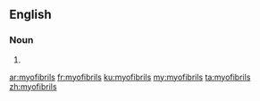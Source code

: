 ==English==

===Noun===
{{head|en|noun plural form}}

# {{plural of|myofibril|lang=en}}

[[ar:myofibrils]]
[[fr:myofibrils]]
[[ku:myofibrils]]
[[my:myofibrils]]
[[ta:myofibrils]]
[[zh:myofibrils]]